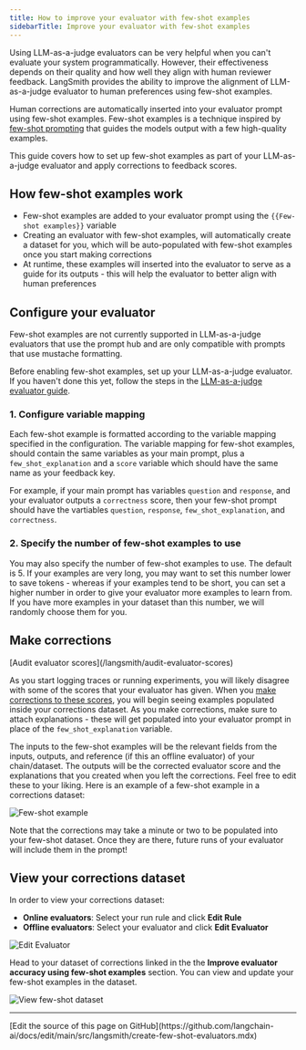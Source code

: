 ```yaml
---
title: How to improve your evaluator with few-shot examples
sidebarTitle: Improve your evaluator with few-shot examples
---
```


Using LLM-as-a-judge evaluators can be very helpful when you can't evaluate your system programmatically. However, their effectiveness depends on their quality and how well they align with human reviewer feedback. LangSmith provides the ability to improve the alignment of LLM-as-a-judge evaluator to human preferences using few-shot examples.

Human corrections are automatically inserted into your evaluator prompt using few-shot examples. Few-shot examples is a technique inspired by [few-shot prompting](https://www.promptingguide.ai/techniques/fewshot) that guides the models output with a few high-quality examples.

This guide covers how to set up few-shot examples as part of your LLM-as-a-judge evaluator and apply corrections to feedback scores.

## How few-shot examples work

* Few-shot examples are added to your evaluator prompt using the `{{Few-shot examples}}` variable
* Creating an evaluator with few-shot examples, will automatically create a dataset for you, which will be auto-populated with few-shot examples once you start making corrections
* At runtime, these examples will inserted into the evaluator to serve as a guide for its outputs - this will help the evaluator to better align with human preferences

## Configure your evaluator

<Note>
Few-shot examples are not currently supported in LLM-as-a-judge evaluators that use the prompt hub and are only compatible with prompts that use mustache formatting.
</Note>

Before enabling few-shot examples, set up your LLM-as-a-judge evaluator. If you haven't done this yet, follow the steps in the [LLM-as-a-judge evaluator guide](/langsmith/llm-as-judge).

### 1. Configure variable mapping

Each few-shot example is formatted according to the variable mapping specified in the configuration. The variable mapping for few-shot examples, should contain the same variables as your main prompt, plus a `few_shot_explanation` and a `score` variable which should have the same name as your feedback key.

For example, if your main prompt has variables `question` and `response`, and your evaluator outputs a `correctness` score, then your few-shot prompt should have the vartiables `question`, `response`, `few_shot_explanation`, and `correctness`.

### 2. Specify the number of few-shot examples to use

You may also specify the number of few-shot examples to use. The default is 5. If your examples are very long, you may want to set this number lower to save tokens - whereas if your examples tend to be short, you can set a higher number in order to give your evaluator more examples to learn from. If you have more examples in your dataset than this number, we will randomly choose them for you.

## Make corrections

<Info>
[Audit evaluator scores](/langsmith/audit-evaluator-scores)
</Info>

As you start logging traces or running experiments, you will likely disagree with some of the scores that your evaluator has given. When you [make corrections to these scores](/langsmith/audit-evaluator-scores), you will begin seeing examples populated inside your corrections dataset. As you make corrections, make sure to attach explanations - these will get populated into your evaluator prompt in place of the `few_shot_explanation` variable.

The inputs to the few-shot examples will be the relevant fields from the inputs, outputs, and reference (if this an offline evaluator) of your chain/dataset. The outputs will be the corrected evaluator score and the explanations that you created when you left the corrections. Feel free to edit these to your liking. Here is an example of a few-shot example in a corrections dataset:

![Few-shot example](/langsmith/images/few-shot-example.png)

Note that the corrections may take a minute or two to be populated into your few-shot dataset. Once they are there, future runs of your evaluator will include them in the prompt!

## View your corrections dataset

In order to view your corrections dataset:

* **Online evaluators**: Select your run rule and click **Edit Rule**
* **Offline evaluators**: Select your evaluator and click **Edit Evaluator**

![Edit Evaluator](/langsmith/images/edit-evaluator.png)

Head to your dataset of corrections linked in the the **Improve evaluator accuracy using few-shot examples** section. You can view and update your few-shot examples in the dataset.

![View few-shot dataset](/langsmith/images/view-few-shot-ds.png)

---

<Callout icon="pen-to-square" iconType="regular">
  [Edit the source of this page on GitHub](https://github.com/langchain-ai/docs/edit/main/src/langsmith/create-few-shot-evaluators.mdx)
</Callout>
